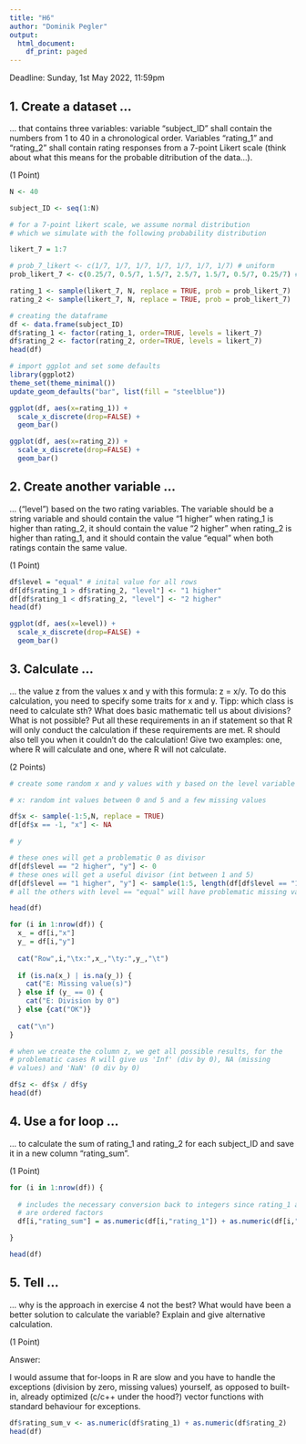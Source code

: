 ```yaml
---
title: "H6"
author: "Dominik Pegler"
output:
  html_document:
    df_print: paged
---
```


Deadline:  Sunday, 1st May 2022, 11:59pm

## 1. Create a dataset ...

... that contains three variables: variable "subject_ID" shall contain the numbers from 1 to 40 in a chronological order. Variables "rating_1" and "rating_2" shall contain rating responses from a 7-point Likert scale (think about what this means for the probable ditribution of the data...).  

(1 Point)

```r

N <- 40

subject_ID <- seq(1:N)

# for a 7-point likert scale, we assume normal distribution
# which we simulate with the following probability distribution

likert_7 = 1:7

# prob_7_likert <- c(1/7, 1/7, 1/7, 1/7, 1/7, 1/7, 1/7) # uniform 
prob_likert_7 <- c(0.25/7, 0.5/7, 1.5/7, 2.5/7, 1.5/7, 0.5/7, 0.25/7) # normal

rating_1 <- sample(likert_7, N, replace = TRUE, prob = prob_likert_7)
rating_2 <- sample(likert_7, N, replace = TRUE, prob = prob_likert_7)

# creating the dataframe 
df <- data.frame(subject_ID)
df$rating_1 <- factor(rating_1, order=TRUE, levels = likert_7)
df$rating_2 <- factor(rating_2, order=TRUE, levels = likert_7)
head(df)
```

```r
# import ggplot and set some defaults
library(ggplot2)
theme_set(theme_minimal())
update_geom_defaults("bar", list(fill = "steelblue"))

ggplot(df, aes(x=rating_1)) +
  scale_x_discrete(drop=FALSE) +
  geom_bar()
```

```r
ggplot(df, aes(x=rating_2)) +
  scale_x_discrete(drop=FALSE) +
  geom_bar()
```

## 2. Create another variable ...

... ("level") based on the two rating variables. The variable should be a string variable and should contain the value "1 higher" when rating_1 is higher than rating_2, it should contain the value "2 higher" when rating_2 is higher than rating_1, and it should contain the value "equal" when both ratings contain the same value.   

(1 Point)

```r
df$level = "equal" # inital value for all rows
df[df$rating_1 > df$rating_2, "level"] <- "1 higher"
df[df$rating_1 < df$rating_2, "level"] <- "2 higher"
head(df)
```

```r
ggplot(df, aes(x=level)) +
  scale_x_discrete(drop=FALSE) +
  geom_bar()
```

## 3. Calculate ... 
... the value z from the values x and y with this formula: z = x/y. To do this calculation, you need to specify some traits for x and y. Tipp: which class is need to calculate sth? What does basic mathematic tell us about divisions? What is not possible? Put all these requirements in an if statement so that R will only conduct the calculation if these requirements are met. R should also tell you when it couldn't do the calculation! Give two examples: one, where R will calculate and one, where R will not calculate.  

(2 Points)

```r
# create some random x and y values with y based on the level variable (just to make some use of it :) )

# x: random int values between 0 and 5 and a few missing values

df$x <- sample(-1:5,N, replace = TRUE)
df[df$x == -1, "x"] <- NA

# y

# these ones will get a problematic 0 as divisor
df[df$level == "2 higher", "y"] <- 0
# these ones will get a useful divisor (int between 1 and 5)
df[df$level == "1 higher", "y"] <- sample(1:5, length(df[df$level == "1 higher", "y"]), replace=TRUE)
# all the others with level == "equal" will have problematic missing values

head(df)
```



```r
for (i in 1:nrow(df)) {
  x_ = df[i,"x"]
  y_ = df[i,"y"]
  
  cat("Row",i,"\tx:",x_,"\ty:",y_,"\t")
  
  if (is.na(x_) | is.na(y_)) {
    cat("E: Missing value(s)")
  } else if (y_ == 0) {
    cat("E: Division by 0")
  } else {cat("OK")}
  
  cat("\n")
}
```

```r

# when we create the column z, we get all possible results, for the 
# problematic cases R will give us 'Inf' (div by 0), NA (missing
# values) and 'NaN' (0 div by 0) 

df$z <- df$x / df$y
head(df)
```


## 4. Use a for loop ...
... to calculate the sum of rating_1 and rating_2 for each subject_ID and save it in a new column "rating_sum".

(1 Point)

```r
for (i in 1:nrow(df)) {
  
  # includes the necessary conversion back to integers since rating_1 and rating_2
  # are ordered factors
  df[i,"rating_sum"] = as.numeric(df[i,"rating_1"]) + as.numeric(df[i,"rating_2"])

}

head(df)

```

## 5. Tell ...
... why is the approach in exercise 4 not the best? What would have been a better solution to calculate the variable? Explain and give alternative calculation.

(1 Point)

Answer:

I would assume that for-loops in R are slow and you have to handle the exceptions (division by zero, missing values) yourself, as opposed to built-in, already optimized (c/c++ under the hood?) vector functions with standard behaviour for exceptions.

```r
df$rating_sum_v <- as.numeric(df$rating_1) + as.numeric(df$rating_2) 
head(df)
```



